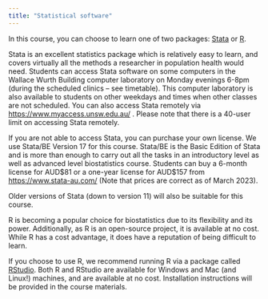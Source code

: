 ```yaml
---
title: "Statistical software"
---
```


In this course, you can choose to learn one of two packages: [Stata](https://www.stata.com/) or [R](https://www.r-project.org/).

Stata is an excellent statistics package which is relatively easy to learn, and covers virtually all the methods a researcher in population health would need. Students can access Stata software on some computers in the Wallace Wurth Building computer laboratory on Monday evenings 6-8pm (during the scheduled clinics -- see timetable). This computer laboratory is also available to students on other weekdays and times when other classes are not scheduled. You can also access Stata remotely via <https://www.myaccess.unsw.edu.au/> . Please note that there is a 40-user limit on accessing Stata remotely.

If you are not able to access Stata, you can purchase your own license. We use Stata/BE Version 17 for this course. Stata/BE is the Basic Edition of Stata and is more than enough to carry out all the tasks in an introductory level as well as advanced level biostatistics course. Students can buy a 6-month license for AUD\$81 or a one-year license for AUD\$157 from <https://www.stata-au.com/> (Note that prices are correct as of March 2023).

Older versions of Stata (down to version 11) will also be suitable for this course.

R is becoming a popular choice for biostatistics due to its flexibility and its power. Additionally, as R is an open-source project, it is available at no cost. While R has a cost advantage, it does have a reputation of being difficult to learn.

If you choose to use R, we recommend running R via a package called [RStudio](https://posit.co/download/rstudio-desktop/). Both R and RStudio are available for Windows and Mac (and Linux!) machines, and are available at no cost. Installation instructions will be provided in the course materials.

